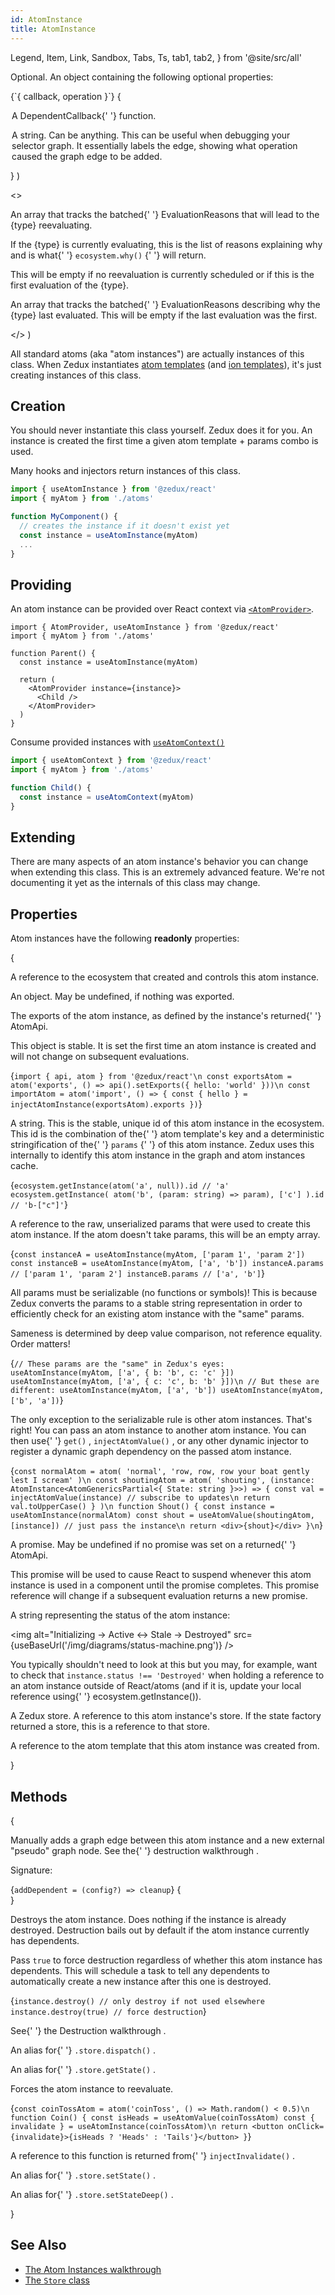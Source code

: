 ```yaml
---
id: AtomInstance
title: AtomInstance
---
```


  Legend,
  Item,
  Link,
  Sandbox,
  Tabs,
  Ts,
  tab1,
  tab2,
} from '@site/src/all'

  <Item name="config">
    <p>Optional. An object containing the following optional properties:</p>
    <Ts>{`{ callback, operation }`}</Ts>
    {<Legend>
      <Item name="callback">
        <p>
          A <Link to="../types/DependentCallback">DependentCallback</Link>{' '}
          function.
        </p>
      </Item>
      <Item name="operation">
        <p>
          A string. Can be anything. This can be useful when debugging your
          selector graph. It essentially labels the edge, showing what operation
          caused the graph edge to be added.
        </p>
      </Item>
    </Legend>}
  </Item>
)

  <>
    <Item name="nextReasons">
      <p>
        An array that tracks the batched{' '}
        <Link to="../types/EvaluationReason">EvaluationReasons</Link> that will
        lead to the {type} reevaluating.
      </p>
      <p>
        If the {type} is currently evaluating, this is the list of reasons
        explaining why and is what{' '}
        <Link to="Ecosystem#why">
          <code>ecosystem.why()</code>
        </Link>{' '}
        will return.
      </p>
      <p>
        This will be empty if no reevaluation is currently scheduled or if this
        is the first evaluation of the {type}.
      </p>
    </Item>
    <Item name="prevReasons">
      <p>
        An array that tracks the batched{' '}
        <Link to="../types/EvaluationReason">EvaluationReasons</Link> describing
        why the {type} last evaluated. This will be empty if the last evaluation
        was the first.
      </p>
    </Item>
  </>
)

All standard atoms (aka "atom instances") are actually instances of this class. When Zedux instantiates [atom templates](AtomTemplate) (and [ion templates](IonTemplate)), it's just creating instances of this class.

## Creation

You should never instantiate this class yourself. Zedux does it for you. An instance is created the first time a given atom template + params combo is used.

Many hooks and injectors return instances of this class.

```ts
import { useAtomInstance } from '@zedux/react'
import { myAtom } from './atoms'

function MyComponent() {
  // creates the instance if it doesn't exist yet
  const instance = useAtomInstance(myAtom)
  ...
}
```

## Providing

An atom instance can be provided over React context via [`<AtomProvider>`](../components/AtomProvider).

```tsx
import { AtomProvider, useAtomInstance } from '@zedux/react'
import { myAtom } from './atoms'

function Parent() {
  const instance = useAtomInstance(myAtom)

  return (
    <AtomProvider instance={instance}>
      <Child />
    </AtomProvider>
  )
}
```

Consume provided instances with [`useAtomContext()`](../hooks/useAtomContext)

```ts
import { useAtomContext } from '@zedux/react'
import { myAtom } from './atoms'

function Child() {
  const instance = useAtomContext(myAtom)
}
```

## Extending

There are many aspects of an atom instance's behavior you can change when extending this class. This is an extremely advanced feature. We're not documenting it yet as the internals of this class may change.

## Properties

Atom instances have the following **readonly** properties:

{<Legend>
  <Item name="ecosystem">
    <p>
      A reference to the <Link to="Ecosystem">ecosystem</Link> that created and
      controls this atom instance.
    </p>
  </Item>
  <Item name="exports">
    <p>An object. May be undefined, if nothing was exported.</p>
    <p>
      The exports of the atom instance, as defined by the instance's returned{' '}
      <Link to="AtomApi">AtomApi</Link>.
    </p>
    <p>
      This object is stable. It is set the first time an atom instance is
      created and will not change on subsequent evaluations.
    </p>
    <Ts>{`import { api, atom } from '@zedux/react'\n
const exportsAtom = atom('exports', () => api().setExports({ hello: 'world' }))\n
const importAtom = atom('import', () => {
  const { hello } = injectAtomInstance(exportsAtom).exports
})`}</Ts>
  </Item>
  <Item name="id">
    <p>
      A string. This is the stable, unique id of this atom instance in the
      ecosystem. This id is the combination of the{' '}
      <Link to="AtomTemplate#key">atom template's key</Link> and a deterministic
      stringification of the{' '}
      <Link to="#params">
        <code>params</code>
      </Link>{' '}
      of this atom instance. Zedux uses this internally to identify this atom
      instance in the graph and atom instances cache.
    </p>
    <Ts>{`ecosystem.getInstance(atom('a', null)).id // 'a'
ecosystem.getInstance(
  atom('b', (param: string) => param),
  ['c']
).id // 'b-["c"]'`}</Ts>
  </Item>
  <EvaluationReasonParams />
  <Item name="params">
    <p>
      A reference to the raw, unserialized params that were used to create this
      atom instance. If the atom doesn't take params, this will be an empty
      array.
    </p>
    <Ts>{`const instanceA = useAtomInstance(myAtom, ['param 1', 'param 2'])
const instanceB = useAtomInstance(myAtom, ['a', 'b'])
instanceA.params // ['param 1', 'param 2']
instanceB.params // ['a', 'b']`}</Ts>
    <p>
      All params must be serializable (no functions or symbols)! This is because
      Zedux converts the params to a stable string representation in order to
      efficiently check for an existing atom instance with the "same" params.
    </p>
    <p>
      Sameness is determined by deep value comparison, not reference equality.
      Order matters!
    </p>
    <Ts>{`// These params are the "same" in Zedux's eyes:
useAtomInstance(myAtom, ['a', { b: 'b', c: 'c' }])
useAtomInstance(myAtom, ['a', { c: 'c', b: 'b' }])\n
// But these are different:
useAtomInstance(myAtom, ['a', 'b'])
useAtomInstance(myAtom, ['b', 'a'])`}</Ts>
    <p>
      The only exception to the serializable rule is other atom instances.
      That's right! You can pass an atom instance to another atom instance. You
      can then use{' '}
      <Link to="../types/AtomGetters#get">
        <code>get()</code>
      </Link>
      , <Link to="../injectors/injectAtomValue">
        <code>injectAtomValue()</code>
      </Link>, or any other dynamic injector to register a <Link to="../glossary#dynamic-graph-dependency">
        dynamic graph dependency
      </Link> on the passed atom instance.
    </p>
    <Sandbox
      ecosystemId="AtomInstance/shout"
      resultVar="Shout"
    >{`const normalAtom = atom(
  'normal',
  'row, row, row your boat gently lest I scream'
)\n
const shoutingAtom = atom(
  'shouting',
  (instance: AtomInstance<AtomGenericsPartial<{ State: string }>>) => {
    const val = injectAtomValue(instance) // subscribe to updates\n
    return val.toUpperCase()
  }
)\n
function Shout() {
  const instance = useAtomInstance(normalAtom)
  const shout = useAtomValue(shoutingAtom, [instance]) // just pass the instance\n
  return <div>{shout}</div>
}\n`}</Sandbox>
  </Item>
  <Item name="promise">
    <p>
      A promise. May be undefined if no promise was set on a returned{' '}
      <Link to="AtomApi">AtomApi</Link>.
    </p>
    <p>
      This promise will be used to cause React to suspend whenever this atom
      instance is used in a component until the promise completes. This promise
      reference will change if a subsequent evaluation returns a new promise.
    </p>
  </Item>
  <Item name="status">
    <p>A string representing the status of the atom instance:</p>
    <div>
      <img
        alt="Initializing -> Active <-> Stale -> Destroyed"
        src={useBaseUrl('/img/diagrams/status-machine.png')}
      />
    </div>
    <p>
      You typically shouldn't need to look at this but you may, for example,
      want to check that <code>instance.status !== 'Destroyed'</code> when
      holding a reference to an atom instance outside of React/atoms (and if it
      is, update your local reference using{' '}
      <Link to="Ecosystem#getinstance">ecosystem.getInstance()</Link>).
    </p>
  </Item>
  <Item name="store">
    <p>
      A Zedux <Link to="Store">store</Link>. A reference to this atom instance's
      store. If the state factory returned a store, this is a reference to that
      store.
    </p>
  </Item>
  <Item name="template">
    <p>
      A reference to the <Link to="AtomTemplate">atom template</Link> that this
      atom instance was created from.
    </p>
  </Item>
</Legend>}

## Methods

{<Legend>
  <Item name="addDependent">
    <p>
      Manually adds a graph edge between this atom instance and a new external
      "pseudo" graph node. See the{' '}
      <Link to="../../walkthrough/destruction#manual-graphing">
        destruction walkthrough
      </Link>
      .
    </p>
    <p>Signature:</p>
    <Ts>{`addDependent = (config?) => cleanup`}</Ts>
    {<Legend>
      <AddDependentConfigParam />
    </Legend>}
  </Item>
  <Item name="destroy">
    <p>
      Destroys the atom instance. Does nothing if the instance is already
      destroyed. Destruction bails out by default if the atom instance currently
      has dependents.
    </p>
    <p>
      Pass <code>true</code> to force destruction regardless of whether this
      atom instance has dependents. This will schedule a task to tell any
      dependents to automatically create a new instance after this one is
      destroyed.
    </p>
    <Ts>{`instance.destroy() // only destroy if not used elsewhere
instance.destroy(true) // force destruction`}</Ts>
    <p>
      See{' '}
      <Link to="../../walkthrough/destruction">
        the Destruction walkthrough
      </Link>
      .
    </p>
  </Item>
  <Item name="dispatch">
    <p>
      An alias for{' '}
      <Link to="Store#dispatch">
        <code>.store.dispatch()</code>
      </Link>
      .
    </p>
  </Item>
  <Item name="getState">
    <p>
      An alias for{' '}
      <Link to="Store#getstate">
        <code>.store.getState()</code>
      </Link>
      .
    </p>
  </Item>
  <Item name="invalidate">
    <p>Forces the atom instance to reevaluate.</p>
    <Sandbox
      ecosystemId="AtomInstance/invalidate"
      resultVar="Coin"
    >{`const coinTossAtom = atom('coinToss', () => Math.random() < 0.5)\n
function Coin() {
  const isHeads = useAtomValue(coinTossAtom)
  const { invalidate } = useAtomInstance(coinTossAtom)\n
  return <button onClick={invalidate}>{isHeads ? 'Heads' : 'Tails'}</button>
}`}</Sandbox>
    <p>
      A reference to this function is returned from{' '}
      <Link to="../injectors/injectInvalidate">
        <code>injectInvalidate()</code>
      </Link>
      .
    </p>
  </Item>
  <Item name="setState">
    <p>
      An alias for{' '}
      <Link to="Store#setstate">
        <code>.store.setState()</code>
      </Link>
      .
    </p>
  </Item>
  <Item name="setStateDeep">
    <p>
      An alias for{' '}
      <Link to="Store#setstatedeep">
        <code>.store.setStateDeep()</code>
      </Link>
      .
    </p>
  </Item>
</Legend>}

## See Also

- [The Atom Instances walkthrough](../../walkthrough/atom-instances)
- [The `Store` class](Store)
